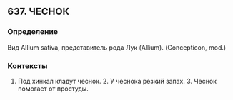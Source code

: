 ## 637. ЧЕСНОК
### Определение
Вид Allium sativa, представитель рода Лук (Allium). (Concepticon, mod.)

### Контексты
1. Под хинкал кладут чеснок. 2. У чеснока резкий запах. 3. Чеснок помогает от простуды.

